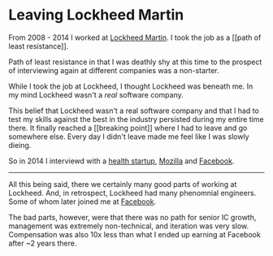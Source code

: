 # Leaving Lockheed Martin

From 2008 - 2014 I worked at [Lockheed Martin](https://www.lockheedmartin.com/). I took the job as a [[path of least resistance]].

Path of least resistance in that I was deathly shy at this time to the prospect of interviewing again at different companies was a non-starter.

While I took the job at Lockheed, I thought Lockheed was beneath me. In my mind Lockheed wasn't a _real_ software company.

This belief that Lockheed wasn't a real software company and that I had to test my skills against the best in the industry
persisted during my entire time there. It finally reached a [[breaking point]] where I had to leave and go somewhere else.
Every day I didn't leave made me feel like I was slowly dieing.

So in 2014 I interviewd with a [health startup](https://www.crunchbase.com/organization/audax-health-solutions), [Mozilla](https://www.mozilla.org/) and [Facebook](meta.com).

---

All this being said, there we certainly many good parts of working at Lockheed. And, in retrospect, Lockheed had many
phenomnial engineers. Some of whom later joined me at [Facebook](https://about.facebook.com/).

The bad parts, however, were that there was no path for senior IC growth, management was extremely non-technical,
and iteration was very slow. Compensation was also 10x less than what I ended up earning at Facebook after ~2 years there.
